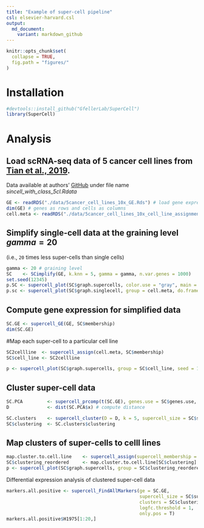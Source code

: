 ```yaml
---
title: "Example of super-cell pipeline"
csl: elsevier-harvard.csl
output:
  md_document:
    variant: markdown_github
---
```



```r
knitr::opts_chunk$set(
  collapse = TRUE,
  fig.path = "figures/"
)
```

# Installation

```r
#devtools::install_github("GfellerLab/SuperCell")
library(SuperCell)

```

# Analysis
## Load scRNA-seq data of 5 cancer cell lines from [Tian et al., 2019](https://doi.org/10.1038/s41592-019-0425-8).
Data available at authors' [GitHub](https://github.com/LuyiTian/sc_mixology/blob/master/data/) under file name *sincell_with_class_5cl.Rdata*

```r
GE <- readRDS("./data/5cancer_cell_lines_10x_GE.Rds") # load gene expression matrix (logcounts)
dim(GE) # genes as rows and cells as columns
cell.meta <- readRDS("./data/5cancer_cell_lines_10x_cell_line_assignment.Rds") # load cell assignment to a cancer cell line
```
## Simplify single-cell data at the graining level $gamma = 20$
(i.e., `20` times less super-cells than single cells)
```r
gamma <- 20 # graining level
SC    <- SCimplify(GE, k.knn = 5, gamma = gamma, n.var.genes = 1000)
set.seed(12345)
p.SC <- supercell_plot(SC$graph.supercells, color.use = "gray", main = paste("Super-cell network, gamma =", gamma), seed = 1) # plot super-cell network
p.sc <- supercell_plot(SC$graph.singlecell, group = cell.meta, do.frames = F, main = paste("Single-cell network, N =", dim(GE)[2]), lay.method = "components") # plot single-cell network
```

## Compute gene expression for simplified data
```r
SC.GE <- supercell_GE(GE, SC$membership)
dim(SC.GE)
```

#Map each super-cell to a particular cell line
```r
SC2cellline  <- supercell_assign(cell.meta, SC$membership)
SC$cell_line <- SC2cellline

p <- supercell_plot(SC$graph.supercells, group = SC$cell_line, seed = 1, main = "Super-cell colored by cell line assignment")
```

## Cluster super-cell data
```r
SC.PCA         <- supercell_prcomp(t(SC.GE), genes.use = SC$genes.use, supercell_size = SC$supercell_size, k = 20) #dimensionality reduction 
D              <- dist(SC.PCA$x) # compute distance 

SC.clusters    <- supercell_cluster(D = D, k = 5, supercell_size = SC$supercell_size) # cluster super-cells
SC$clustering  <- SC.clusters$clustering
```

## Map clusters of super-cells to celll lines
```r
map.cluster.to.cell.line    <- supercell_assign(supercell_membership = SC$clustering, clusters  = SC$cell_line)
SC$clustering_reordered     <- map.cluster.to.cell.line[SC$clustering]
p <- supercell_plot(SC$graph.supercells, group = SC$clustering_reordered, seed = 1, main = "Super-cell colored by cluster")
```


Differential expression analysis of clustered super-cell data 
```r
markers.all.positive <- supercell_FindAllMarkers(ge = SC.GE, 
                                                 supercell_size = SC$supercell_size,
                                                 clusters = SC$clustering_reordered,
                                                 logfc.threshold = 1,
                                                 only.pos = T)
markers.all.positive$H1975[1:20,]
```

